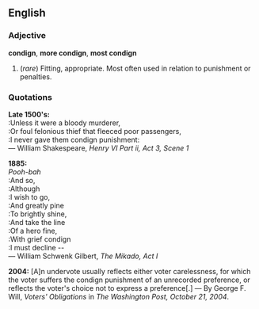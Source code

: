 ==English==

===Adjective===
'''condign''', '''more condign''', '''most condign'''

# (''rare'') Fitting, appropriate.  Most often used in relation to punishment or penalties.

===Quotations===

'''Late 1500's:'''<br/>
:Unless it were a bloody murderer, <br/>
:Or foul felonious thief that fleeced poor passengers, <br/>
:I never gave them condign punishment: <br/>
&mdash; William Shakespeare, ''Henry VI Part ii, Act 3, Scene 1''

'''1885:'''<br/>
''Pooh-bah''<br/>
:And so,<br/>
:Although<br/>
:I wish to go,<br/>
:And greatly pine<br/>
:To brightly shine,<br/>
:And take the line<br/>
:Of a hero fine,<br/>
:With grief condign<br/>
:I must decline --<br/>
&mdash; William Schwenk Gilbert, ''The Mikado, Act I''

'''2004:''' <nowiki>[A]</nowiki>n undervote usually reflects either voter carelessness, for which the voter suffers the condign punishment of an unrecorded preference, or reflects the voter's choice not to express a preference<nowiki>[.]</nowiki> &mdash; By George F. Will, ''Voters' Obligations'' in ''The Washington Post, October 21, 2004''.